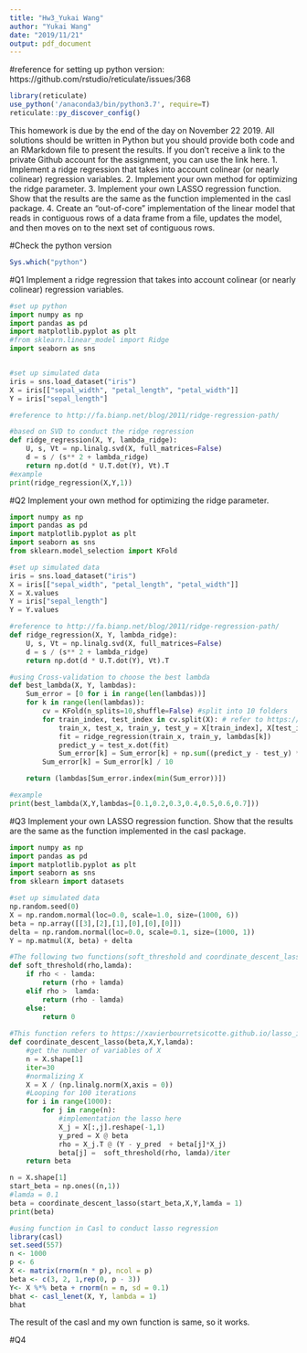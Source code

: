 ```yaml
---
title: "Hw3_Yukai Wang"
author: "Yukai Wang"
date: "2019/11/21"
output: pdf_document
---
```


#reference for setting up python version: https://github.com/rstudio/reticulate/issues/368
```r
library(reticulate)
use_python('/anaconda3/bin/python3.7', require=T)
reticulate::py_discover_config()
```

This homework is due by the end of the day on November 22 2019. All solutions should be written in Python but you should provide both code and an RMarkdown file to present the results.
If you don’t receive a link to the private Github account for the assignment, you can use the link here.
1. Implement a ridge regression that takes into account colinear (or nearly colinear) regression variables.
2. Implement your own method for optimizing the ridge parameter.
3. Implement your own LASSO regression function. Show that the results are the same as the function
implemented in the casl package.
4. Create an “out-of-core” implementation of the linear model that reads in contiguous rows of a data
frame from a file, updates the model, and then moves on to the next set of contiguous rows.

#Check the python version
```r
Sys.which("python")
```



#Q1
Implement a ridge regression that takes into account colinear (or nearly colinear) regression variables.

```python
#set up python 
import numpy as np
import pandas as pd
import matplotlib.pyplot as plt
#from sklearn.linear_model import Ridge
import seaborn as sns


#set up simulated data 
iris = sns.load_dataset("iris")
X = iris[["sepal_width", "petal_length", "petal_width"]]
Y = iris["sepal_length"]

#reference to http://fa.bianp.net/blog/2011/ridge-regression-path/

#based on SVD to conduct the ridge regression
def ridge_regression(X, Y, lambda_ridge):
    U, s, Vt = np.linalg.svd(X, full_matrices=False)
    d = s / (s** 2 + lambda_ridge)
    return np.dot(d * U.T.dot(Y), Vt).T
#example
print(ridge_regression(X,Y,1))
```

#Q2
Implement your own method for optimizing the ridge parameter.

```python
import numpy as np
import pandas as pd
import matplotlib.pyplot as plt
import seaborn as sns
from sklearn.model_selection import KFold

#set up simulated data 
iris = sns.load_dataset("iris")
X = iris[["sepal_width", "petal_length", "petal_width"]]
X = X.values
Y = iris["sepal_length"]
Y = Y.values

#reference to http://fa.bianp.net/blog/2011/ridge-regression-path/
def ridge_regression(X, Y, lambda_ridge):
    U, s, Vt = np.linalg.svd(X, full_matrices=False)
    d = s / (s** 2 + lambda_ridge)
    return np.dot(d * U.T.dot(Y), Vt).T

#using Cross-validation to choose the best lambda
def best_lambda(X, Y, lambdas):
    Sum_error = [0 for i in range(len(lambdas))]
    for k in range(len(lambdas)):
        cv = KFold(n_splits=10,shuffle=False) #split into 10 folders
        for train_index, test_index in cv.split(X): # refer to https://medium.com/datadriveninvestor/k-fold-cross-validation-6b8518070833
            train_x, test_x, train_y, test_y = X[train_index], X[test_index], Y[train_index], Y[test_index]
            fit = ridge_regression(train_x, train_y, lambdas[k])
            predict_y = test_x.dot(fit)
            Sum_error[k] = Sum_error[k] + np.sum((predict_y - test_y) ** 2)
        Sum_error[k] = Sum_error[k] / 10

    return (lambdas[Sum_error.index(min(Sum_error))])

#example
print(best_lambda(X,Y,lambdas=[0.1,0.2,0.3,0.4,0.5,0.6,0.7]))
```

#Q3
Implement your own LASSO regression function. Show that the results are the same as the function implemented in the casl package.

```python
import numpy as np
import pandas as pd
import matplotlib.pyplot as plt
import seaborn as sns
from sklearn import datasets

#set up simulated data
np.random.seed(0)
X = np.random.normal(loc=0.0, scale=1.0, size=(1000, 6))
beta = np.array([[3],[2],[1],[0],[0],[0]])
delta = np.random.normal(loc=0.0, scale=0.1, size=(1000, 1))
Y = np.matmul(X, beta) + delta

#The following two functions(soft_threshold and coordinate_descent_lasso) are referring to https://xavierbourretsicotte.github.io/lasso_implementation.html
def soft_threshold(rho,lamda):
    if rho < - lamda:
        return (rho + lamda)
    elif rho >  lamda:
        return (rho - lamda)
    else: 
        return 0
        
#This function refers to https://xavierbourretsicotte.github.io/lasso_implementation.html
def coordinate_descent_lasso(beta,X,Y,lamda):
    #get the number of variables of X 
    n = X.shape[1]
    iter=30
    #normalizing X 
    X = X / (np.linalg.norm(X,axis = 0)) 
    #Looping for 100 iterations
    for i in range(1000): 
        for j in range(n):
            #implementation the lasso here
            X_j = X[:,j].reshape(-1,1)
            y_pred = X @ beta
            rho = X_j.T @ (Y - y_pred  + beta[j]*X_j)
            beta[j] =  soft_threshold(rho, lamda)/iter
    return beta

n = X.shape[1]
start_beta = np.ones((n,1))
#lamda = 0.1
beta = coordinate_descent_lasso(start_beta,X,Y,lamda = 1)
print(beta)
```

```r
#using function in Casl to conduct lasso regression
library(casl)
set.seed(557)
n <- 1000
p <- 6
X <- matrix(rnorm(n * p), ncol = p)
beta <- c(3, 2, 1,rep(0, p - 3))
Y<- X %*% beta + rnorm(n = n, sd = 0.1)
bhat <- casl_lenet(X, Y, lambda = 1)
bhat
```
The result of the casl and my own function is same, so it works.

#Q4

